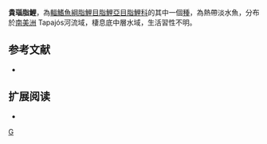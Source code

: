 {{Speciesbox 
| taxon = Bryconops transitoria
| status = NE
| status_system = IUCN3.1
| authority =  [[Steindachner|Steindachner]], 1915
| synonyms = *''Bryconops melanurus var. transitoria,Steindachner, 1915''
*''Bryconops melanurus transitoria''<br /><small>Steindachner, 1915</small>
}}
'''貴瑙脂鯉'''，為[[輻鰭魚綱|輻鰭魚綱]][[脂鯉目|脂鯉目]][[脂鯉亞目|脂鯉亞目]][[脂鯉科|脂鯉科]]的其中一個[[種|種]]，為熱帶淡水魚，分布於[[南美洲|南美洲]] Tapajós河流域，棲息底中層水域，生活習性不明。

==参考文献==
{{refbegin}}
*{{FishBase_species|genus=Bryconops|species=transitoria|year=2013|month=11}}
{{refend}}

== 扩展阅读 ==
{{refbegin}}
*{{wikispecies-inline|Bryconops transitoria|貴瑙脂鯉}}
{{refend}}
{{Taxonbar|from=Q5531886}}

[[Category:瑙脂鯉屬|G]]


{{魚類小作品}}